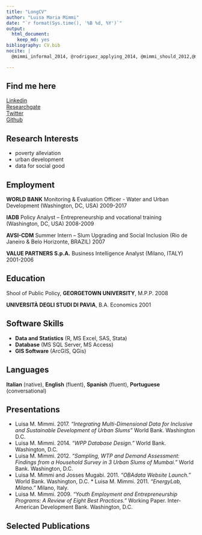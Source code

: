 ```yaml
---
title: "LongCV" 
author: "Luisa Maria Mimmi" 
date: "`r format(Sys.time(), '%B %d, %Y')`" 
output:  
  html_document:  
    keep_md: yes 
bibliography: CV.bib
nocite: |
  @mimmi_informal_2014, @rodriguez_applying_2014, @mimmi_should_2012,@mimmi_assessing_2012, @mimmi_econometric_2010,  @johannes_snapshot_2010,  @mimmi_demand-driven_2008, @mimmi_youth_2009, @mimmi_linternazionalizzazione_2001

---
```



## Find me here
[Linkedin](https://twitter.com/LuisaMimmi/)  
[Researchgate](https://www.researchgate.net/profile/Luisa_Mimmi)  
[Twitter](https://www.linkedin.com/in/luisa-m-mimmi/)  
[Github](https://github.com/Lulander)  

##  Research Interests
* poverty alleviation
* urban development 
* data for social good

##  Employment
**WORLD BANK**
Monitoring & Evaluation Officer - Water and Urban Development (Washington, DC, USA) \hfill 2009-2017

**IADB**
Policy Analyst – Entrepreneurship and vocational training (Washington, DC, USA) \hfill 2008-2009

**AVSI-CDM**
Summer Intern – Slum Upgrading and Social Inclusion (Rio de Janeiro & Belo Horizonte, BRAZIL) \hfill 2007

**VALUE PARTNERS S.p.A.**
Business Intelligence Analyst (Milano, ITALY) \hfill 2001-2006

##  Education

Shool of Public Policy, **GEORGETOWN UNIVERSITY**, M.P.P. \hfill 2008

**UNIVERSITÀ DEGLI STUDI DI PAVIA**, B.A. Economics \hfill 2001


##  Software Skills
* **Data and Statistics** (R, MS Excel, SAS, Stata) 
* **Database** (MS SQL Server, MS Access) 
* **GIS Software** (ArcGIS, QGis)

##  Languages
**Italian** (native), **English** (fluent), **Spanish** (fluent), **Portuguese** (conversational)  

## Presentations
* Luisa M. Mimmi. 2017. *“Integrating Multi-Dimensional Data for Inclusive and Sustainable Development of Urban Slums”* World Bank. Washington D.C.
* Luisa M. Mimmi. 2014. *“WPP Database Design.”* World Bank. Washington, D.C.  
* Luisa M. Mimmi. 2012. *“Sampling, WTP and Demand Assessment: Findings from a Household Survey in 3 Urban Slums of Mumbai.”* World Bank. Washington, D.C.  
* Luisa M. Mimmi and Josses Mugabi. 2011. *“OBAdata Website Launch.”* World Bank. Washington, D.C.  * Luisa M. Mimmi. 2011. *“EnergyLab, Milano.”* Milano, Italy. 
* Luisa M. Mimmi. 2009. *“Youth Employment and Entrepreneurship Programs:  A Review of Eight Best Practices.”* Working Paper. Inter-American Development Bank. Washington, D.C.  

## Selected Publications